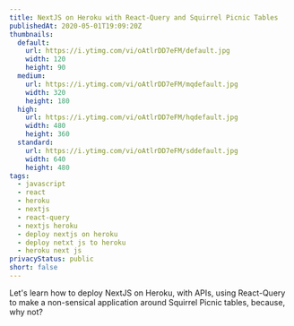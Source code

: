 ```yaml
---
title: NextJS on Heroku with React-Query and Squirrel Picnic Tables
publishedAt: 2020-05-01T19:09:20Z
thumbnails:
  default:
    url: https://i.ytimg.com/vi/oAtlrDD7eFM/default.jpg
    width: 120
    height: 90
  medium:
    url: https://i.ytimg.com/vi/oAtlrDD7eFM/mqdefault.jpg
    width: 320
    height: 180
  high:
    url: https://i.ytimg.com/vi/oAtlrDD7eFM/hqdefault.jpg
    width: 480
    height: 360
  standard:
    url: https://i.ytimg.com/vi/oAtlrDD7eFM/sddefault.jpg
    width: 640
    height: 480
tags:
  - javascript
  - react
  - heroku
  - nextjs
  - react-query
  - nextjs heroku
  - deploy nextjs on heroku
  - deploy netxt js to heroku
  - heroku next js
privacyStatus: public
short: false
---
```

  
Let's learn how to deploy NextJS on Heroku, with APIs, using React-Query to make a non-sensical application around Squirrel Picnic tables, because, why not?
